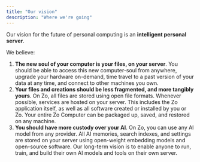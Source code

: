 ```yaml
---
title: "Our vision"
description: "Where we're going"
---
```


Our vision for the future of personal computing is an **intelligent personal server**.

We believe:

1. **The new soul of your computer is your files, on your server**. You should be able to access this new computer-soul from anywhere, upgrade your hardware on-demand, time travel to a past version of your data at any time, and connect to other machines you own.
2. **Your files and creations should be less fragmented, and more tangibly yours**. On Zo, all files are stored using open file formats. Whenever possible, services are hosted on your server. This includes the Zo application itself, as well as all software created or installed by you or Zo. Your entire Zo Computer can be packaged up, saved, and restored on any machine.
3. **You should have more custody over your AI**. On Zo, you can use any AI model from any provider. All AI memories, search indexes, and settings are stored on your server using open-weight embedding models and open-source software. Our long-term vision is to enable anyone to run, train, and build their own AI models and tools on their own server.